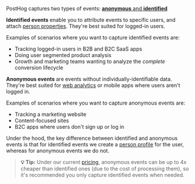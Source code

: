PostHog captures two types of events: [**anonymous** and **identified**](/docs/data/anonymous-vs-identified-events)

**Identified events** enable you to attribute events to specific users, and attach [person properties](/docs/product-analytics/person-properties). They're best suited for logged-in users.

Examples of scenarios where you want to capture identified events are:

- Tracking logged-in users in B2B and B2C SaaS apps
- Doing user segmented product analysis
- Growth and marketing teams wanting to analyze the _complete_ conversion lifecycle
   
**Anonymous events** are events without individually-identifiable data. They're best suited for [web analytics](/docs/web-analytics) or mobile apps where users aren't logged in. 

Examples of scenarios where you want to capture anonymous events are:

- Tracking a marketing website
- Content-focused sites
- B2C apps where users don't sign up or log in

Under the hood, the key difference between identified and anonymous events is that for identified events we create a [person profile](https://posthog.com/docs/data/persons) for the user, whereas for anonymous events we do not.

 > **💡 Tip:** Under our current [pricing](/pricing), anonymous events can be up to 4x cheaper than identified ones (due to the cost of processing them), so it's recommended you only capture identified events when needed.
